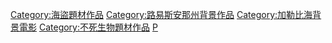 {{Commonscat|Pirates of the Caribbean}}

[[Category:海盜題材作品|Category:海盜題材作品]]
[[Category:路易斯安那州背景作品|Category:路易斯安那州背景作品]]
[[Category:加勒比海背景電影|Category:加勒比海背景電影]]
[[Category:不死生物題材作品|Category:不死生物題材作品]]
[[Category:迪士尼跨媒體製作|P]]
